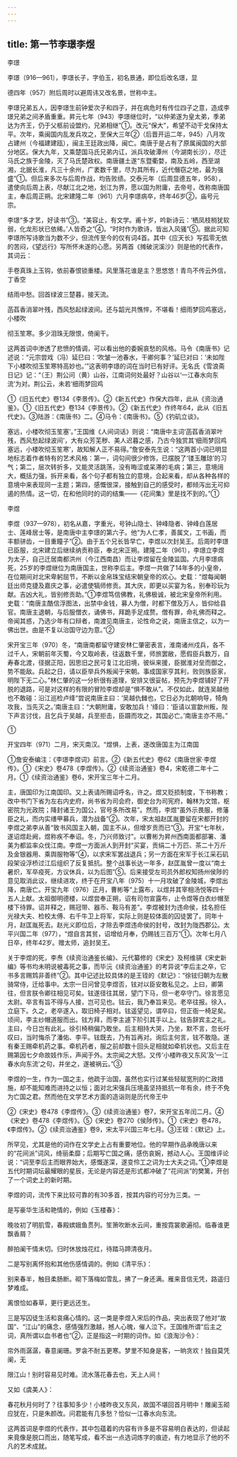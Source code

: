 ```yaml
---
---
---
```

title: 第一节李璟李煜
---



李璟

李璟（916—961），李璟长子，字伯玉，初名景通，即位后改名璟，显

德四年（957）附后周时以避周讳又改名景，世称中主。

李璟兄弟五人，因李璟生前钟爱次子和四子，并在病危时有传位四子之意，造成李璟兄弟之间矛盾重重。昇元七年（943）李璟继位时，“以仲弟遂为皇太弟，季弟达为齐王，仍于父柩前设盟约，兄弟相继”①。改元“保大”，希望不动干戈保持太平。次年，乘闽国内乱发兵攻之，至保大三年②（后晋开运二年，945）八月攻占建州（今福建建瓯），闽主王廷政出降，闽亡。南唐于是占有了原属闽国的大部分地区。保大九年，又乘楚国马氏兄弟内讧，派兵攻破潭州（今湖南长沙），尽迁马氏之族于金陵，灭了马氏楚政权。南唐疆土遂“东暨衢婺，南及五岭，西至湖湘，北据长淮，凡三十余州，广袤数千里，尽为其所有，近代僭窃之地，最为强盛”①。但后来多次与后周作战，均告败绩。交泰元年（后周显德五年，958），遣使向后周上表，尽献江北之地，划江为界，愿以国为附庸，去帝号，改称南唐国主，奉后周正朔。北宋建隆二年（961）六月李璟病卒，终年46岁②，庙号元宗。

李璟“多才艺，好读书”③。“美容止，有文学。甫十岁，吟新诗云：‘栖凤枝梢犹软弱，化龙形状已依稀。’人皆奇之”④。“时时作为歌诗，皆出入风骚”⑤。据此可知李璟所写诗歌当为数不少，但流传至今的仅有词4首。其中《应天长》写孤零无依的苦闷，《望远行》写所怀未遂的心愿。另两首《摊破浣溪沙》则是他的代表作，其词云：

手卷真珠上玉钩，依前春恨锁重楼。风里落花谁是主？思悠悠！青鸟不传云外信，丁香空

结雨中愁。回首绿波三楚暮，接天流。

菡萏香消翠叶残，西风愁起绿波间。还与韶光共憔悴，不堪看！细雨梦回鸡塞远，小楼吹

彻玉笙寒。多少泪珠无限恨，倚阑干。

这两首词中渗透了悲愤的情调，可以看出他的委婉哀愁的风格。马令《南唐书》记述说：“元宗尝戏（冯）延巳曰：‘吹皱一池春水，干卿何事？’延巳对曰：‘未如陛下小楼吹彻玉笙寒特高妙也。’”这表明李璟的词在当时已有好评。无名氏《雪浪斋日记》记：“（王）荆公问（黄）山谷，江南词何处最好？山谷以‘一江春水向东流’为对。荆公云，未若‘细雨梦回鸡

①《旧五代史》卷134《李景传》。②《新五代史》作保大四年，此从《资治通鉴》。①《旧五代史》卷134《李景传》。②《新五代史》作终年64，此从《旧五代史》。③陆游：《南唐书》二。④马令：《南唐书》。⑤《钓矶立谈》。

塞远，小楼吹彻玉笙塞’。”王国维《人间词话》则说：“南唐中主词‘菡萏香消翠叶残，西风愁起绿波间’，大有众芳芜秽、美人迟暮之感，乃古今独赏其‘细雨梦回鸡塞远，小楼吹彻玉笙寒’，故知解人正不易得。”詹安泰先生说：“这两首小词已明显地标志着作者特有的艺术风格：第一，词句间很少修饰，已摆脱了‘镂玉雕琼’的习气；第二，层次转折多，又能灵活跳荡，没有晦涩或呆滞的毛病；第三，意境阔大，概括力强，拆开来看，各个句子都有独立的意境，合起来看，却从各种各样的意境中来表现同一主题；第四，感慨很深，接触到自己的感受时，都倾泻出无可抑遏的热情。这一切，在和他同时的词的结集——《花间集》里是找不到的。”①

李煜

李煜（937—978），初名从嘉，字重光，号钟山隐士、钟峰隐者、钟峰白莲居士、莲峰居士等，是南唐中主李璟的第六子。他“为人仁孝，善属文，工书画，而丰额骈齿，一目重瞳子”②。由于五个兄长皆早亡，李煜以次封吴王。后周时李璟已臣服，北宋建立后继续纳贡称臣，奉北宋正朔。建隆二年（961），李璟立李煜为太子，自己迁居南都洪州（今江西南昌）而让李煜留在金陵监国。六月李璟病死，25岁的李煜继位为南唐国主，世称李后主。李煜一共做了14年多的小皇帝，在位期间对北宋卑躬屈节，不断以金帛珠宝结宋朝皇帝的欢心。史载：“煜每闻朝廷出师克捷及嘉庆之事，必遣使犒师修贡。其大庆，即更以买宴为名，别奉珍玩为献。吉凶大礼，皆别修贡助。”①李煜笃信佛教，礼佛极诚，被北宋皇帝所利用。史载：“南唐主酷信浮图法，出禁中金钱，募人为僧，时都下僧及万人，皆仰给县官。南唐主退朝，与后服僧衣，诵佛书，拜跪手足成赘。僧有罪，命礼佛而释之。帝闻其惑，乃选少年有口辩者，南渡见南唐主，论性命之说，南唐主信之，以为一佛出世。由是不复以治国守边为意。”②

宋开宝三年（970）冬，“南唐南都留守建安林仁肇密表言，淮南诸州戍兵，各不过千人，宋朝前年灭蜀，今又取岭表，往返数千里，师旅罢敝，愿假臣兵数万，自寿春北渡，径据正阳，因思旧之民可复江北旧境，彼纵来援，臣据淮对垒而御之，势不能敌。兵起之日，请以臣举兵外叛闻于宋朝。事成国家亨其利，败则族臣家，明陛下无二心。”林仁肇的这一分析很有道理，安排又很妥帖，预先为李煜铺好了开脱的退路，可是对这样的有限的冒险李煜却是“惧不敢从”。不仅如此，就连吴越他也不敢碰：沿江巡检卢绛“尝说南唐主曰：‘吴越仇雠也，它日必为北朝响导，犄角攻我，当先灭之。’南唐主曰：“大朝附庸，安敢加兵！’绛曰：‘臣请以宣歙州叛，陛下声言讨伐，且乞兵于吴越，兵至拒击，臣蹑而攻之，其国必亡。’南唐主亦不用。”

①

开宝四年（971）二月，宋灭南汉。“煜惧，上表，遂改唐国主为江南国

①詹安泰编注：《李璟李煜词》前言。②《新五代史》卷62《南唐世家·李煜传》。①《宋史》卷478《李煜传》。②《续资治通鉴》卷4，宋乾德二年十二月。①《续资治通鉴》卷6，宋开宝三年十二月。

主，唐国印为江南国印。又上表请所赐诏呼名，许之。煜又贬损制度，下书称教；改中书门下省为左右内史府，尚书省为司会府，御史台为司宪府，翰林为文馆，枢密院为光政院；降封诸王为国公，官号多所改易”。然而，李煜“虽外示畏服，修藩臣之礼，而内实缮甲募兵，潜为战备”②。次年，宋太祖赵匡胤要留在宋都开封的李煜之弟李从善“致书风国主入朝，国主不从，但增岁贡而已”③。开宝“七年秋，遂诏煜赴阙，煜称疾不奉诏。冬，乃兴师致讨”。以曹彬为昇州西南面都部署、潘美为都监率众伐江南。李煜一方面派人到开封“买宴，贡绢二十万匹、茶二十万斤及金银器用、乘舆服物等”④，以求宋军罢战退兵；另一方面在宋军于长江采石矶段架设浮桥过江后组织了反复抵抗。整个战事长达一年多，赵匡胤曾一度以“南土暑炽，军卒疫死，方议休兵，以为后图”⑤。后来接受左司员外郎权知扬州侯陟的意见取消此议，继续进攻，终于在开宝八年（975）十一月攻破了金陵城，李煜出降，南唐亡。开宝九年（976）正月，曹彬等“上露布，以煜并其宰相汤悦等四十五人上献。太祖御明德楼，以煜尝奉正朔，诏有司勿宣露布，止令煜等白衣纱帽至楼下待罪。诏并释之，赐冠带、器币、鞍马有差”。李煜被封为违命侯，挂名担任光禄大夫、检校太傅、右千牛卫上将军，实际上则是较体面的囚徒罢了。同年十月，赵匡胤死去。赵光义即位后，才除去李煜违命侯的封号，改封为陇西郡公。太平兴国二年（977），“煜自言其贫，诏增给月奉，仍赐钱三百万”①。次年七月八日卒，终年42岁。赠太师，追封吴王。

关于李煜的死，李焘《续资治通鉴长编》、元代纂修的《宋史》及柯维骐《宋史新编》等书均未明说被毒死之事，而毕沅《续资治通鉴》的考异说“李后主之卒，它书多言赐鸩非善终”②。其中记述比较具体的是王铚的《默记》：“徐铉归朝为左散骑常侍，迁给事中。太宗一日问曾见李煜否，铉对以臣安敢私见之。上曰，卿第往，但言朕令卿往相见可矣。铉遂径往其居，望门下马，但一老卒守门。徐言愿见太尉。卒言有旨不得与人接，岂可见也。铉云，我乃奉旨来见。老卒往报。徐入，立庭下。久之，老卒遂入，取旧椅子相对。铉遥望见，谓卒曰，但正衙一椅足矣。顷间，李主纱帽道服而出。铉方拜，而李主遽下阶引其手以上。铉告辞宾主之礼。主曰，今日岂有此礼。徐引椅稍偏乃敢坐。后主相持大哭，乃坐，默不言，忽长吁叹曰，当时悔杀了潘佑、李平。铉既去，乃有旨再对。询后主何言，铉不敢隐。遂有秦王赐牵机药之事。牵机药者，服之前却数十回头足相就如牵机状也。又后主在赐第因七夕命故妓作乐，声闻于外。太宗闻之大怒。又传‘小楼昨夜又东风’及‘一江春水向东流’之句，并坐之，遂被祸云。”③

李煜的一生，作为一国之主，他疏于治国，虽然也实行过某些轻赋宽刑的仁政措施，却不能知难而进持之以恒；面对北宋强兵压境虽坚持抵抗一年有余，终于不免为亡国之君。然而他在文学艺术方面的造诣则是历代帝王中

②《宋史》卷478《李煜传》。③《续资治通鉴》卷7，宋开宝五年闰二月。④《宋史》卷478《李煜传》。⑤《宋史》卷270《侯陟传》。①《宋史》卷478，《李煜传》。②《续资治通鉴》卷9，宋太平兴国三年七月。③王铚：《默记》上。

所罕见，尤其是他的词作在文学史上占有重要地位。他的早期作品承晚唐以来的“花间派”词风，绮丽柔靡；后期写亡国之痛，感伤哀婉，撼动人心。王国维评论说：“词至李后主而眼界始大，感慨遂深，遂变伶工之词为士大夫之词。”①李煜是五代时期词坛最耀眼的星辰，无论是内容还是形式都冲破了“花间派”的樊篱，开创了一个词史上的新时期。

李煜的词，流传下来比较可靠的有30多首，按其内容约可分为三类。一

是写豪华生活和艳情的，例如《玉楼春》：

晚妆初了明肌雪，春殿嫔娥鱼贯列。笙箫吹断水云间，重按霓裳歌遍彻。临春谁更飘香屑？

醉拍阑干情未切。归时休放烛花红，待踏马蹄清夜月。

二是写别离怀抱和其他伤感情调的。例如《清平乐》：

别来春半，触目柔肠断。砌下落梅如雪乱，拂了一身还满。雁来音信无凭，路遥归梦难成。

离恨恰如春草，更行更远还生。

三是写囚徒生活和哀痛心情的。这一类是李煜入宋后的作品，突出表现了他对“故国”、“江山”的痛念，感情强烈激越，撼人心魄，催人泣下。王国维所谓“后主之词，真所谓以血书者也”②，正是指这一时期的词作。如《浪淘沙令》：

帘外雨潺潺，春意阑珊。罗衾不耐五更寒。梦里不知身是客，一晌贪欢！独自莫凭阑，无

限江山！别时容易见时难。流水落花春去也，天上人间！

又如《虞美人》：

春花秋月何时了？往事知多少！小楼昨夜又东风，故国不堪回首月明中！雕阑玉砌应犹在，只是朱颜改。问君能有几多愁？恰似一江春水向东流。

这两首词是李煜的代表作，其中包蕴着的内容有许多是不容易明白表达的，但读起来竟像是脱口而出，随笔写成，看不出一点选词炼字的痕迹，有力地显示了他的不凡的艺术成就。